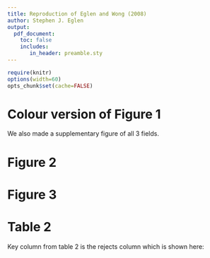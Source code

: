 ```yaml
---
title: Reproduction of Eglen and Wong (2008)
author: Stephen J. Eglen
output:
  pdf_document:
    toc: false
    includes:
       in_header: preamble.sty
---
```


```r
require(knitr)
options(width=60)
opts_chunk$set(cache=FALSE)
```

# Colour version of Figure 1

\includegraphics{hor_fieldA_col.pdf}

We also made a supplementary figure of all 3 fields.

# Figure 2

\includegraphics{eglen_fig2_col.pdf}

# Figure 3

\includegraphics{eglen_fig3_col.pdf}


# Table 2

Key column from table 2 is the rejects column which is shown here:

```bash
```



